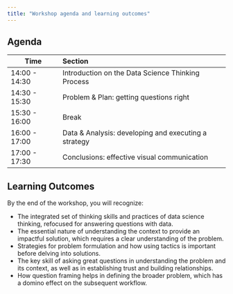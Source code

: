 ```yaml
---
title: "Workshop agenda and learning outcomes"
---
```


## Agenda {#agenda}
| Time| Section     |
|---|:----------|
| 14:00 - 14:30 | Introduction on the Data Science Thinking Process    |
| 14:30 - 15:30 | Problem & Plan: getting questions right              |
| 15:30 - 16:00 | Break                                                |
| 16:00 - 17:00 | Data & Analysis: developing and executing a strategy |
| 17:00 - 17:30 | Conclusions: effective visual communication          |



## Learning Outcomes

By the end of the workshop, you will recognize:

* The integrated set of thinking skills and practices of data science thinking, refocused for answering questions with data.
* The essential nature of understanding the context to provide an impactful solution, which requires a clear understanding of the problem.
* Strategies for problem formulation and how using tactics is important before delving into solutions.
* The key skill of asking great questions in understanding the problem and its context, as well as in establishing trust and building relationships.
* How question framing helps in defining the broader problem, which has a domino effect on the subsequent workflow.
